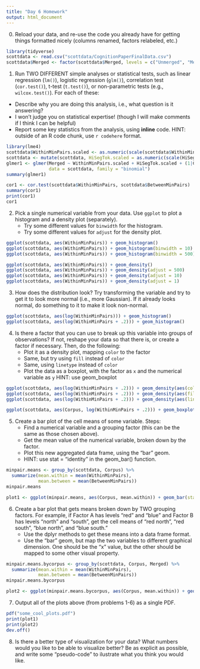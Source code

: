 ```yaml
---
title: "Day 6 Homework"
output: html_document
---
```


0. Reload your data, and re-use the code you already have for getting things formatted nicely (columns renamed, factors relabeled, etc.)

```r
library(tidyverse)
scottdata <- read.csv("scottdata/CognitionPaperFinalData.csv")
scottdata$Merged <- factor(scottdata$Merged, levels = c("Unmerged", "Merged"))
```

1. Run TWO DIFFERENT simple analyses or statistical tests, such as linear regression (`lm()`), logistic regression (`glm()`), correlation test (`cor.test()`), t-test (`t.test()`), or non-parametric tests (e.g., `wilcox.test()`).  For each of these:
  - Describe why you are doing this analysis, i.e., what question is it answering?
  - I won't judge you on statistical expertise!  (though I will make comments if I think I can be helpful)
  - Report some key statistics from the analysis, using **inline** code. HINT: outside of an R code chunk, use `r codehere` format.
  
```r
library(lme4)
scottdata$WithinMinPairs.scaled <- as.numeric(scale(scottdata$WithinMinPairs)) 
scottdata <- mutate(scottdata, HiSegTok.scaled = as.numeric(scale(HiSegTok))) # dplyr way of transforming
glmer1 <- glmer(Merged ~ WithinMinPairs.scaled + HiSegTok.scaled + (1|Corpus), 
                data = scottdata, family = "binomial")
summary(glmer1)

cor1 <- cor.test(scottdata$WithinMinPairs, scottdata$BetweenMinPairs)
summary(cor1)
print(cor1)
cor1

```

2. Pick a single numerical variable from your data.  Use `ggplot` to plot a histogram and a density plot (separately).
   - Try some different values for `binwidth` for the histogram.
   - Try some different values for `adjust` for the density plot.

```r
ggplot(scottdata, aes(WithinMinPairs)) + geom_histogram()
ggplot(scottdata, aes(WithinMinPairs)) + geom_histogram(binwidth = 10)
ggplot(scottdata, aes(WithinMinPairs)) + geom_histogram(binwidth = 500)

ggplot(scottdata, aes(WithinMinPairs)) + geom_density()
ggplot(scottdata, aes(WithinMinPairs)) + geom_density(adjust = 500)
ggplot(scottdata, aes(WithinMinPairs)) + geom_density(adjust = 10)
ggplot(scottdata, aes(WithinMinPairs)) + geom_density(adjust = 1)

```

3. How does the distribution look?  Try transforming the variable and try to get it to look more normal (i.e., more Gaussian).  If it already looks normal, do something to it to make it look non-normal.

```r
ggplot(scottdata, aes(log(WithinMinPairs))) + geom_histogram()
ggplot(scottdata, aes(log(WithinMinPairs + .2))) + geom_histogram()

```

4. Is there a factor that you can use to break up this variable into groups of observations?  If not, reshape your data so that there is, or create a factor if necessary.  Then, do the following:
   - Plot it as a density plot, mapping `color` to the factor
   - Same, but try using `fill` instead of `color`
   - Same, using `linetype` instead of `color`
   - Plot the data as a boxplot, with the factor as `x` and the numerical variable as `y`  HINT: use geom_boxplot

```r
ggplot(scottdata, aes(log(WithinMinPairs + .2))) + geom_density(aes(color = Corpus))
ggplot(scottdata, aes(log(WithinMinPairs + .2))) + geom_density(aes(fill = Corpus), alpha = .5)
ggplot(scottdata, aes(log(WithinMinPairs + .2))) + geom_density(aes(linetype = Corpus))

ggplot(scottdata, aes(Corpus, log(WithinMinPairs + .2))) + geom_boxplot()

```

5. Create a bar plot of the cell means of some variable. Steps:
   - Find a numerical variable and a grouping factor (this can be the same as those chosen above).
   - Get the mean value of the numerical variable, broken down by the factor.  
   - Plot this new aggregated data frame, using the "bar" geom.
   - HINT: use stat = "identity" in the geom_bar() function.
   
```r
minpair.means <- group_by(scottdata, Corpus) %>% 
  summarize(mean.within = mean(WithinMinPairs), 
            mean.between = mean(BetweenMinPairs))
minpair.means

plot1 <- ggplot(minpair.means, aes(Corpus, mean.within)) + geom_bar(stat = "identity")

```
   
6. Create a bar plot that gets means broken down by TWO grouping factors.  For example, if Factor A has levels "red" and "blue" and Factor B has levels "north" and "south", get the cell means of "red north", "red south", "blue north", and "blue south."  
   - Use the dplyr methods to get these means into a data frame format.
   - Use the "bar" geom, but map the two variables to different graphical dimension.  One should be the "x" value, but the other should be mapped to some other visual property.

```r
minpair.means.bycorpus <- group_by(scottdata, Corpus, Merged) %>% 
  summarize(mean.within = mean(WithinMinPairs), 
            mean.between = mean(BetweenMinPairs))
minpair.means.bycorpus

plot2 <- ggplot(minpair.means.bycorpus, aes(Corpus, mean.within)) + geom_bar(stat = "identity", aes(fill = Merged), position = "dodge") + scale_fill_manual(values = c("firebrick", "steelblue")) # scale_fill_brewer(palette = "Set1")

```

7. Output all of the plots above (from problems 1-6) as a single PDF.

```r
pdf("some_cool_plots.pdf")
print(plot1)
print(plot2)
dev.off()


```

8. Is there a better type of visualization for your data?  What numbers would you like to be able to visualize better?  Be as explicit as possible, and write some "pseudo-code" to ilustrate what you think you would like.

```r

```



